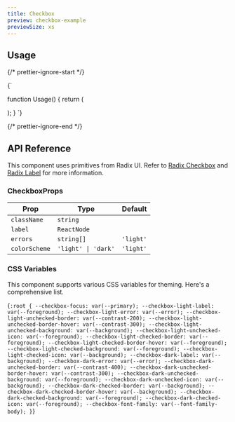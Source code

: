 ```yaml
---
title: Checkbox
preview: checkbox-example
previewSize: xs
---
```


## Usage

{/* prettier-ignore-start */}

<CodeBlock lang="ts">{`

function Usage() {
    return (
        <div className="flex h-screen flex-col justify-center gap-4 p-10">
            <Checkbox label="Checkbox" />
        <div/>
    );
}
`}
</CodeBlock>

{/* prettier-ignore-end */}

## API Reference

This component uses primitives from Radix UI. Refer to [Radix Checkbox](https://www.radix-ui.com/primitives/docs/components/checkbox) and [Radix Label](https://www.radix-ui.com/primitives/docs/components/checkbox) for more information.

### CheckboxProps

| Prop          | Type                | Default   |
| ------------- | ------------------- | --------- |
| `className`   | `string`            |           |
| `label`       | `ReactNode`         |           |
| `errors`      | `string[]`          | `'light'` |
| `colorScheme` | `'light' \| 'dark'` | `'light'` |

### CSS Variables

This component supports various CSS variables for theming. Here's a comprehensive list.

<CodeBlock lang="css">{`
:root {
    --checkbox-focus: var(--primary);
    --checkbox-light-label: var(--foreground);
    --checkbox-light-error: var(--error);
    --checkbox-light-unchecked-border: var(--contrast-200);
    --checkbox-light-unchecked-border-hover: var(--contrast-300);
    --checkbox-light-unchecked-background: var(--background);
    --checkbox-light-unchecked-icon: var(--foreground);
    --checkbox-light-checked-border: var(--foreground);
    --checkbox-light-checked-border-hover: var(--foreground);
    --checkbox-light-checked-background: var(--foreground);
    --checkbox-light-checked-icon: var(--background);
    --checkbox-dark-label: var(--background);
    --checkbox-dark-error: var(--error);
    --checkbox-dark-unchecked-border: var(--contrast-400);
    --checkbox-dark-unchecked-border-hover: var(--contrast-300);
    --checkbox-dark-unchecked-background: var(--foreground);
    --checkbox-dark-unchecked-icon: var(--background);
    --checkbox-dark-checked-border: var(--background);
    --checkbox-dark-checked-border-hover: var(--background);
    --checkbox-dark-checked-background: var(--foreground);
    --checkbox-dark-checked-icon: var(--foreground);
    --checkbox-font-family: var(--font-family-body);
}
`}</CodeBlock>
